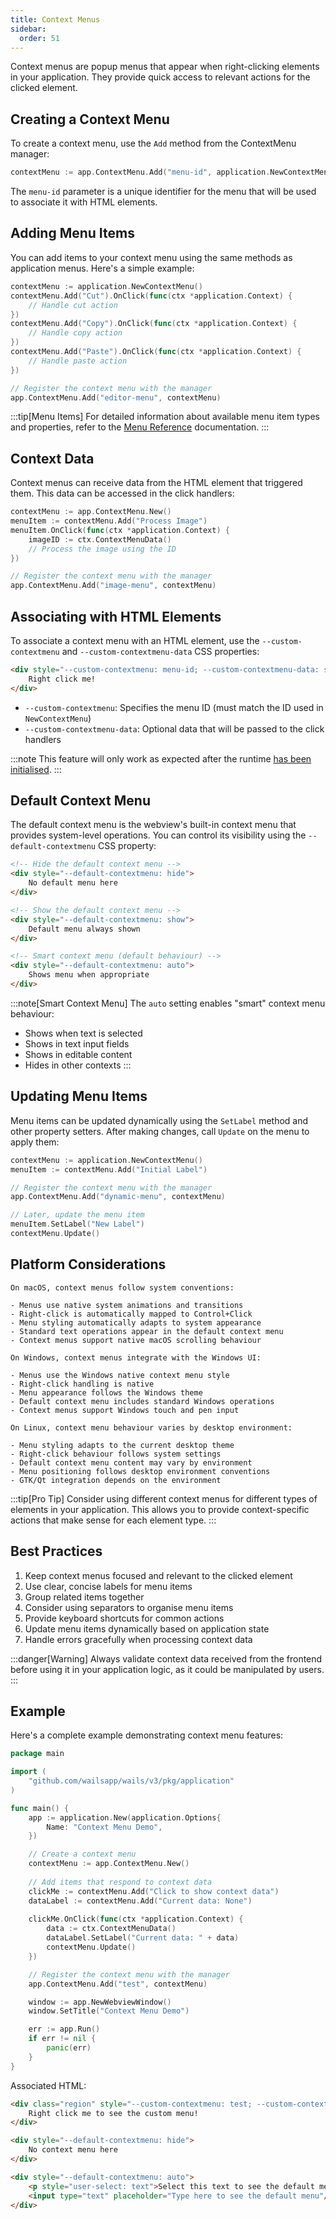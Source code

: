 ```yaml
---
title: Context Menus
sidebar:
  order: 51
---
```



Context menus are popup menus that appear when right-clicking elements in your application. They provide quick access to relevant actions for the clicked element.

## Creating a Context Menu

To create a context menu, use the `Add` method from the ContextMenu manager:

```go
contextMenu := app.ContextMenu.Add("menu-id", application.NewContextMenu())
```

The `menu-id` parameter is a unique identifier for the menu that will be used to associate it with HTML elements.

## Adding Menu Items

You can add items to your context menu using the same methods as application menus. Here's a simple example:

```go
contextMenu := application.NewContextMenu()
contextMenu.Add("Cut").OnClick(func(ctx *application.Context) {
    // Handle cut action
})
contextMenu.Add("Copy").OnClick(func(ctx *application.Context) {
    // Handle copy action
})
contextMenu.Add("Paste").OnClick(func(ctx *application.Context) {
    // Handle paste action
})

// Register the context menu with the manager
app.ContextMenu.Add("editor-menu", contextMenu)
```

:::tip[Menu Items]
For detailed information about available menu item types and properties, refer to the [Menu Reference](./menu-reference) documentation.
:::

## Context Data

Context menus can receive data from the HTML element that triggered them. This data can be accessed in the click handlers:

```go
contextMenu := app.ContextMenu.New()
menuItem := contextMenu.Add("Process Image")
menuItem.OnClick(func(ctx *application.Context) {
    imageID := ctx.ContextMenuData()
    // Process the image using the ID
})

// Register the context menu with the manager
app.ContextMenu.Add("image-menu", contextMenu)
```

## Associating with HTML Elements

To associate a context menu with an HTML element, use the `--custom-contextmenu` and `--custom-contextmenu-data` CSS properties:

```html
<div style="--custom-contextmenu: menu-id; --custom-contextmenu-data: some-data">
    Right click me!
</div>
```

- `--custom-contextmenu`: Specifies the menu ID (must match the ID used in `NewContextMenu`)
- `--custom-contextmenu-data`: Optional data that will be passed to the click handlers

:::note
This feature will only work as expected after the runtime [has been initialised](../runtime#initialisation).
:::

## Default Context Menu

The default context menu is the webview's built-in context menu that provides system-level operations. You can control its visibility using the `--default-contextmenu` CSS property:

```html
<!-- Hide the default context menu -->
<div style="--default-contextmenu: hide">
    No default menu here
</div>

<!-- Show the default context menu -->
<div style="--default-contextmenu: show">
    Default menu always shown
</div>

<!-- Smart context menu (default behaviour) -->
<div style="--default-contextmenu: auto">
    Shows menu when appropriate
</div>
```

:::note[Smart Context Menu]
The `auto` setting enables "smart" context menu behaviour:
- Shows when text is selected
- Shows in text input fields
- Shows in editable content
- Hides in other contexts
:::

## Updating Menu Items

Menu items can be updated dynamically using the `SetLabel` method and other property setters. After making changes, call `Update` on the menu to apply them:

```go
contextMenu := application.NewContextMenu()
menuItem := contextMenu.Add("Initial Label")

// Register the context menu with the manager
app.ContextMenu.Add("dynamic-menu", contextMenu)

// Later, update the menu item
menuItem.SetLabel("New Label")
contextMenu.Update()
```

## Platform Considerations

<Tabs>
  <TabItem label="macOS" icon="fa-brands:apple">
    
    On macOS, context menus follow system conventions:
    
    - Menus use native system animations and transitions
    - Right-click is automatically mapped to Control+Click
    - Menu styling automatically adapts to system appearance
    - Standard text operations appear in the default context menu
    - Context menus support native macOS scrolling behaviour
    
  </TabItem>
  
  <TabItem label="Windows" icon="fa-brands:windows">
    
    On Windows, context menus integrate with the Windows UI:
    
    - Menus use the Windows native context menu style
    - Right-click handling is native
    - Menu appearance follows the Windows theme
    - Default context menu includes standard Windows operations
    - Context menus support Windows touch and pen input
    
  </TabItem>
  
  <TabItem label="Linux" icon="fa-brands:linux">
    
    On Linux, context menu behaviour varies by desktop environment:
    
    - Menu styling adapts to the current desktop theme
    - Right-click behaviour follows system settings
    - Default context menu content may vary by environment
    - Menu positioning follows desktop environment conventions
    - GTK/Qt integration depends on the environment
    
  </TabItem>
</Tabs>

:::tip[Pro Tip]
Consider using different context menus for different types of elements in your application. This allows you to provide context-specific actions that make sense for each element type.
:::

## Best Practices

1. Keep context menus focused and relevant to the clicked element
2. Use clear, concise labels for menu items
3. Group related items together
4. Consider using separators to organise menu items
5. Provide keyboard shortcuts for common actions
6. Update menu items dynamically based on application state
7. Handle errors gracefully when processing context data

:::danger[Warning]
Always validate context data received from the frontend before using it in your application logic, as it could be manipulated by users.
:::

## Example

Here's a complete example demonstrating context menu features:

```go
package main

import (
    "github.com/wailsapp/wails/v3/pkg/application"
)

func main() {
    app := application.New(application.Options{
        Name: "Context Menu Demo",
    })

    // Create a context menu
    contextMenu := app.ContextMenu.New()
    
    // Add items that respond to context data
    clickMe := contextMenu.Add("Click to show context data")
    dataLabel := contextMenu.Add("Current data: None")
    
    clickMe.OnClick(func(ctx *application.Context) {
        data := ctx.ContextMenuData()
        dataLabel.SetLabel("Current data: " + data)
        contextMenu.Update()
    })

    // Register the context menu with the manager
    app.ContextMenu.Add("test", contextMenu)

    window := app.NewWebviewWindow()
    window.SetTitle("Context Menu Demo")

    err := app.Run()
    if err != nil {
        panic(err)
    }
}
```

Associated HTML:

```html
<div class="region" style="--custom-contextmenu: test; --custom-contextmenu-data: item-123">
    Right click me to see the custom menu!
</div>

<div style="--default-contextmenu: hide">
    No context menu here
</div>

<div style="--default-contextmenu: auto">
    <p style="user-select: text">Select this text to see the default menu</p>
    <input type="text" placeholder="Type here to see the default menu"/>
</div>
